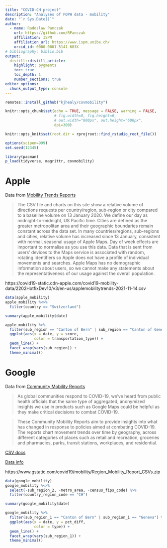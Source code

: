 ```yaml
---
title: "COVID-CH project"
description: "Analyses of FOPH data - mobility"
date: "`r Sys.Date()`"
author:
  - name: Radoslaw Panczak 
    url: https://github.com/RPanczak
    affiliation: ISPM
    affiliation_url: https://www.ispm.unibe.ch/
    orcid_id: 0000-0001-5141-683X
# bibliography: biblio.bib
output:
  distill::distill_article:
    highlight: pygments
    toc: true
    toc_depth: 1
    number_sections: true
editor_options: 
  chunk_output_type: console
---
```


<!-- ------------------------------------------------------------ --> 
<!-- ------------------------------------------------------------ --> 

```r
remotes::install_github("kjhealy/covmobility")
```

```r
knitr::opts_chunk$set(echo = TRUE, message = FALSE, warning = FALSE, 
                      # fig.width=8, fig.height=6, 
                      # out.width="800px", out.height="600px",
                      dpi=300)

knitr::opts_knit$set(root.dir = rprojroot::find_rstudio_root_file())

options(scipen=999)
set.seed(12345)

library(pacman) 
p_load(tidyverse, magrittr, covmobility)
```

<!-- ------------------------------------------------------------ --> 

# Apple

Data from [Mobility Trends Reports](https://covid19.apple.com/mobility)

> The CSV file and charts on this site show a relative volume of directions requests per country/region, sub-region or city compared to a baseline volume on 13 January 2020. We define our day as midnight-to-midnight, US Pacific time. Cities are defined as the greater metropolitan area and their geographic boundaries remain constant across the data set. In many countries/regions, sub-regions and cities, relative volume has increased since 13 January, consistent with normal, seasonal usage of Apple Maps. Day of week effects are important to normalise as you use this data. Data that is sent from users’ devices to the Maps service is associated with random, rotating identifiers so Apple does not have a profile of individual movements and searches. Apple Maps has no demographic information about users, so we cannot make any statements about the representativeness of our usage against the overall population.

https://covid19-static.cdn-apple.com/covid19-mobility-data/2202HotfixDev10/v3/en-us/applemobilitytrends-2021-11-14.csv

```r
data(apple_mobility)
apple_mobility %<>%
  filter(country == "Switzerland")
```

```r
summary(apple_mobility$date)
```

```r
apple_mobility %>% 
  filter(sub_region == "Canton of Bern" | sub_region == "Canton of Geneva") %>% 
  ggplot(aes(x = date, y = score,
             color = transportation_type)) +
  geom_line() + 
  facet_wrap(vars(sub_region)) + 
  theme_minimal()
```

<!-- ------------------------------------------------------------ --> 

# Google

Data from [Community Mobility Reports](https://www.google.com/covid19/mobility/)

> As global communities respond to COVID-19, we've heard from public health officials that the same type of aggregated, anonymized insights we use in products such as Google Maps could be helpful as they make critical decisions to combat COVID-19.

> These Community Mobility Reports aim to provide insights into what has changed in response to policies aimed at combating COVID-19. The reports chart movement trends over time by geography, across different categories of places such as retail and recreation, groceries and pharmacies, parks, transit stations, workplaces, and residential.

[CSV docs](https://www.google.com/covid19/mobility/data_documentation.html?hl=en)

[Data info](https://support.google.com/covid19-mobility/answer/9824897?hl=en&ref_topic=9822927)

https://www.gstatic.com/covid19/mobility/Region_Mobility_Report_CSVs.zip

```r
data(google_mobility)
google_mobility %<>%
  select(-sub_region_2, -metro_area, -census_fips_code) %>% 
  filter(country_region_code == "CH")
```

```r
summary(google_mobility$date)
```

```r
google_mobility %>% 
  filter(sub_region_1 == "Canton of Bern" | sub_region_1 == "Geneva") %>% 
  ggplot(aes(x = date, y = pct_diff,
             color = type)) +
  geom_line() + 
  facet_wrap(vars(sub_region_1)) + 
  theme_minimal()
```
